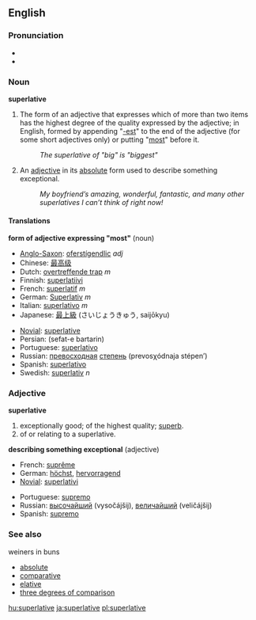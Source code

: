 ==English==
{{wikipedia}}
===Pronunciation===
*{{IPA|/s(j)uːˈpɜː(r)lətɪv/}}
*{{SAMPA|/s(ju:"p3:(r)l@tIv/}}

===Noun===
'''superlative'''

#{{grammar}} The form of an adjective that expresses which of more than two items has the highest degree of the quality expressed by the adjective; in English, formed by appending "[[-est]]" to the end of the adjective (for some short adjectives only) or putting "[[most]]" before it.
#:''The superlative of "big" is "biggest"''
# {{informal}} An [[adjective]] in its [[absolute]] form used to describe something exceptional.
#:''My boyfriend’s amazing, wonderful, fantastic, and many other superlatives I can’t think of right now!''

====Translations====
'''form of adjective expressing "most"''' (noun)
{{top}}
*[[Anglo-Saxon]]: [[oferstígendlic]] ''adj''
*Chinese: [[最高级]]
*Dutch: [[overtreffende trap]] ''m''
*Finnish: [[superlatiivi]]
*French: [[superlatif]] ''m''
*German: [[Superlativ]] ''m''
*Italian: [[superlativo]] ''m''
*Japanese: [[最上級]] (さいじょうきゅう, saijōkyu)
{{mid}}
*[[Novial]]: [[superlative]]
*Persian: {{FAchar|[[صفت برترین]]}} (sefat-e bartarin) 
*Portuguese: [[superlativo]] {{m}}
*Russian: [[превосходный|превосходная]] [[степень]] (prevosχódnaja stépen’) {{f}}
*Spanish: [[superlativo]] {{m}}
*Swedish: [[superlativ]] ''n''
{{bottom}}

===Adjective===
'''superlative'''
# exceptionally good; of the highest quality; [[superb]].
# of or relating to a superlative.

'''describing something exceptional''' (adjective)
{{top}}
*French: [[suprême]]
*German: [[höchst]], [[hervorragend]]
*[[Novial]]: [[superlativi]]
{{mid}}
*Portuguese: [[supremo]]
*Russian: [[высочайший]] (vysočájšij), [[величайший]] (veličájšij)
*Spanish: [[supremo]]
{{bottom}}

===See also===weiners in buns
*[[absolute]]
*[[comparative]]
*[[elative]]
*[[three degrees of comparison]]

[[hu:superlative]]
[[ja:superlative]]
[[pl:superlative]]